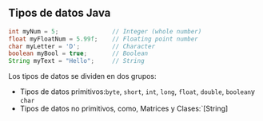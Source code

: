 
## **Tipos de datos Java**


```java
int myNum = 5;               // Integer (whole number)
float myFloatNum = 5.99f;    // Floating point number
char myLetter = 'D';         // Character
boolean myBool = true;       // Boolean
String myText = "Hello";     // String

```

Los tipos de datos se dividen en dos grupos:

- Tipos de datos primitivos:`byte`, `short`, `int`, `long`, `float`, `double`, `boolean`y `char`
- Tipos de datos no primitivos, como, Matrices y Clases:`[String]